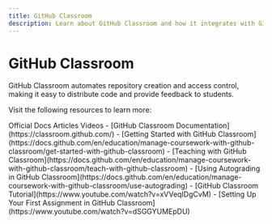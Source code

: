 ```yaml
---
title: GitHub Classroom
description: Learn about GitHub Classroom and how it integrates with Git for education
---
```


# GitHub Classroom

GitHub Classroom automates repository creation and access control, making it easy to distribute code and provide feedback to students.

Visit the following resources to learn more:

<Tabs defaultValue="article">
<TabsList>
<TabsTrigger value="official">Official Docs</TabsTrigger>
<TabsTrigger value="article">Articles</TabsTrigger>
<TabsTrigger value="video">Videos</TabsTrigger>
</TabsList>

<TabsContent value="official">
- [GitHub Classroom Documentation](https://classroom.github.com/)
- [Getting Started with GitHub Classroom](https://docs.github.com/en/education/manage-coursework-with-github-classroom/get-started-with-github-classroom)
</TabsContent>
<TabsContent value="article">
- [Teaching with GitHub Classroom](https://docs.github.com/en/education/manage-coursework-with-github-classroom/teach-with-github-classroom)
- [Using Autograding in GitHub Classroom](https://docs.github.com/en/education/manage-coursework-with-github-classroom/use-autograding)
</TabsContent>
<TabsContent value="video">
- [GitHub Classroom Tutorial](https://www.youtube.com/watch?v=xVVeqIDgCvM)
- [Setting Up Your First Assignment in GitHub Classroom](https://www.youtube.com/watch?v=dSGGYUMEpDU)
</TabsContent>
</Tabs>

